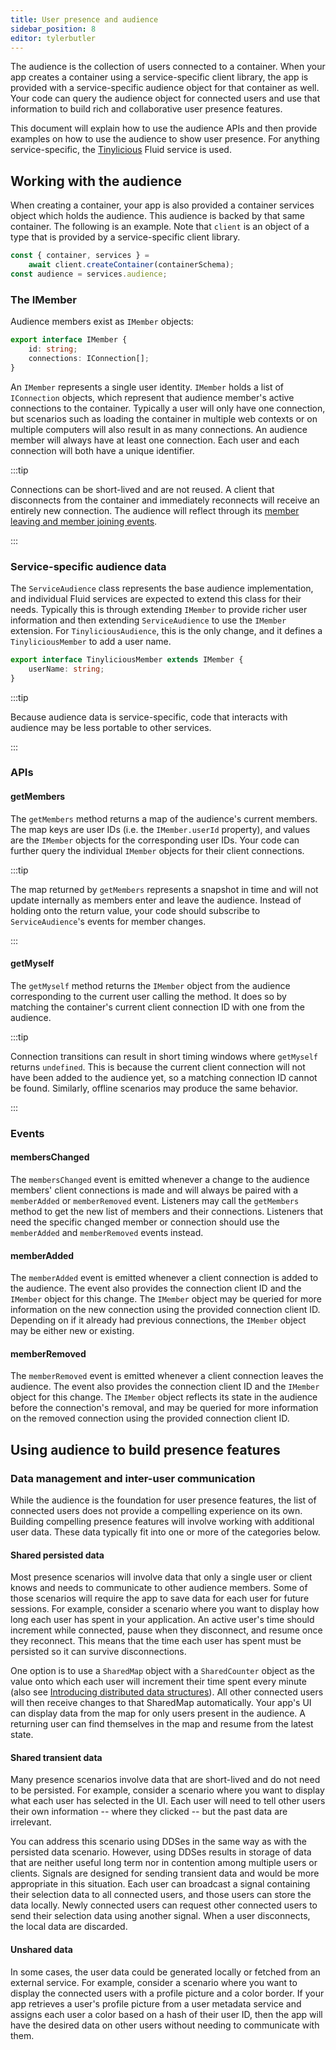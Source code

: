 ```yaml
---
title: User presence and audience
sidebar_position: 8
editor: tylerbutler
---
```


The audience is the collection of users connected to a container.  When your app creates a container using a service-specific client library, the app is provided with a service-specific audience object for that container as well. Your code can query the audience object for connected users and use that information to build rich and collaborative user presence features.

This document will explain how to use the audience APIs and then provide examples on how to use the audience to show user presence.  For anything service-specific, the [Tinylicious](/docs/testing/tinylicious) Fluid service is used.

## Working with the audience

When creating a container, your app is also provided a container services object which holds the audience.  This audience is backed by that same container. The following is an example. Note that `client` is an object of a type that is provided by a service-specific client library.

```js
const { container, services } =
    await client.createContainer(containerSchema);
const audience = services.audience;
```

### The IMember

Audience members exist as `IMember` objects:

```typescript
export interface IMember {
    id: string;
    connections: IConnection[];
}
```

An `IMember` represents a single user identity.  `IMember` holds a list of `IConnection` objects, which represent that audience member's active connections to the container.  Typically a user will only have one connection, but scenarios such as loading the container in multiple web contexts or on multiple computers will also result in as many connections. An audience member will always have at least one connection. Each user and each connection will both have a unique identifier.

:::tip

Connections can be short-lived and are not reused. A client that disconnects from the container and immediately reconnects will receive an entirely new connection. The audience will reflect through its [member leaving and member joining events](#events).

:::

### Service-specific audience data


The `ServiceAudience` class represents the base audience implementation, and individual Fluid services are expected to extend this class for their needs. Typically this is through extending `IMember` to provide richer user information and then extending `ServiceAudience` to use the `IMember` extension. For `TinyliciousAudience`, this is the only change, and it defines a `TinyliciousMember` to add a user name.

```typescript
export interface TinyliciousMember extends IMember {
    userName: string;
}
```

:::tip

Because audience data is service-specific, code that interacts with audience may be less portable to other services.

:::

### APIs

#### getMembers

The `getMembers` method returns a map of the audience's current members. The map keys are user IDs (i.e. the `IMember.userId` property), and values are the `IMember` objects for the corresponding user IDs. Your code can further query the individual `IMember` objects for their client connections.

:::tip

The map returned by `getMembers` represents a snapshot in time and will not update internally as members enter and leave the audience. Instead of holding onto the return value, your code should subscribe to `ServiceAudience`'s events for member changes.

:::

#### getMyself

The `getMyself` method returns the `IMember` object from the audience corresponding to the current user calling the method. It does so by matching the container's current client connection ID with one from the audience.

:::tip

Connection transitions can result in short timing windows where `getMyself` returns `undefined`. This is because the current client connection will not have been added to the audience yet, so a matching connection ID cannot be found. Similarly, offline scenarios may produce the same behavior.

:::

### Events

#### membersChanged

The `membersChanged` event is emitted whenever a change to the audience members' client connections is made and will always be paired with a `memberAdded` or `memberRemoved` event. Listeners may call the `getMembers` method to get the new list of members and their connections. Listeners that need the specific changed member or connection should use the `memberAdded` and `memberRemoved` events instead.

#### memberAdded

The `memberAdded` event is emitted whenever a client connection is added to the audience. The event also provides the connection client ID and the `IMember` object for this change. The `IMember` object may be queried for more information on the new connection using the provided connection client ID. Depending on if it already had previous connections, the `IMember` object may be either new or existing.

#### memberRemoved

The `memberRemoved` event is emitted whenever a client connection leaves the audience. The event also provides the connection client ID and the `IMember` object for this change. The `IMember` object reflects its state in the audience before the connection's removal, and may be queried for more information on the removed connection using the provided connection client ID.

## Using audience to build presence features

### Data management and inter-user communication

While the audience is the foundation for user presence features, the list of connected users does not provide a compelling experience on its own. Building compelling presence features will involve working with additional user data. These data typically fit into one or more of the categories below.

#### Shared persisted data

Most presence scenarios will involve data that only a single user or client knows and needs to communicate to other audience members. Some of those scenarios will require the app to save data for each user for future sessions. For example, consider a scenario where you want to display how long each user has spent in your application. An active user's time should increment while connected, pause when they disconnect, and resume once they reconnect. This means that the time each user has spent must be persisted so it can survive disconnections.

One option is to use a `SharedMap` object with a `SharedCounter` object as the value onto which each user will increment their time spent every minute (also see [Introducing distributed data structures](./dds)). All other connected users will then receive changes to that SharedMap automatically. Your app's UI can display data from the map for only users present in the audience. A returning user can find themselves in the map and resume from the latest state.

#### Shared transient data

Many presence scenarios involve data that are short-lived and do not need to be persisted. For example, consider a scenario where you want to display what each user has selected in the UI. Each user will need to tell other users their own information -- where they clicked -- but the past data are irrelevant.

You can address this scenario using DDSes in the same way as with the persisted data scenario. However, using DDSes results in storage of data that are neither useful long term nor in contention among multiple users or clients. Signals are designed for sending transient data and would be more appropriate in this situation. Each user can broadcast a signal containing their selection data to all connected users, and those users can store the data locally. Newly connected users can request other connected users to send their selection data using another signal. When a user disconnects, the local data are discarded.

#### Unshared data

In some cases, the user data could be generated locally or fetched from an external service. For example, consider a scenario where you want to display the connected users with a profile picture and a color border. If your app retrieves a user's profile picture from a user metadata service and assigns each user a color based on a hash of their user ID, then the app will have the desired data on other users without needing to communicate with them.
